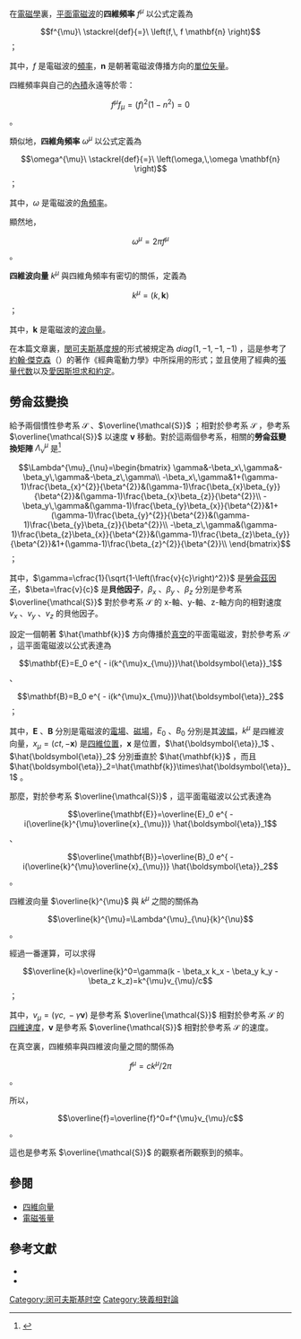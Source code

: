 {{noteTA|G1=物理學}}
{{四維向量字體常規}}
在[[電磁學|電磁學]]裏，[[電磁波|平面電磁波]]的'''四維頻率''' <math>f^{\mu}</math> 以公式定義為
:<math>f^{\mu}\ \stackrel{def}{=}\  \left(f,\, f \mathbf{n} \right)</math> ；

其中，<math>f</math> 是電磁波的[[頻率|頻率]]，<math>\mathbf{n}</math> 是朝著電磁波傳播方向的[[單位矢量|單位矢量]]。

四維頻率與自己的[[內積|內積]]永遠等於零：
:<math>{f}^\mu {f}_\mu = (f)^2 (1 - n^2) = 0 </math> 。

類似地，'''四維角頻率''' <math>\omega^{\mu}</math> 以公式定義為
:<math>\omega^{\mu}\ \stackrel{def}{=}\ \left(\omega,\,\omega \mathbf{n} \right)</math> ；

其中，<math>\omega</math> 是電磁波的[[角頻率|角頻率]]。

顯然地，
:<math>\omega^{\mu}=2\pi f^{\mu}</math> 。

'''四維波向量''' <math>{k}^{\mu}</math> 與四維角頻率有密切的關係，定義為
:<math>{k}^{\mu}=\left(k,\,\mathbf{k}\right)</math> ；

其中，<math>\mathbf{k}</math> 是電磁波的[[波向量|波向量]]。

在本篇文章裏，[[閔可夫斯基度規|閔可夫斯基度規]]的形式被規定為 <math>diag(1, -1, -1, -1)</math> ，這是参考了[[約翰·傑克森|約翰·傑克森]]（{{lang|en|John D. Jackson}}）的著作《經典電動力學》中所採用的形式；並且使用了經典的[[張量代数|張量代数]]以及[[愛因斯坦求和約定|愛因斯坦求和約定]]。

==勞侖茲變換==
給予兩個慣性參考系  <math>\mathcal{S}</math> 、<math>\overline{\mathcal{S}}</math> ；相對於參考系  <math>\mathcal{S}</math> ，參考系  <math>\overline{\mathcal{S}}</math> 以速度 <math>\mathbf{v}</math> 移動。對於這兩個參考系，相關的'''勞侖茲變換矩陣''' <math>\Lambda^{\mu}_{\nu}</math> 是<ref name=Jackson1999>{{citation|last=Jackson|first=John David|title=Classical Electrodynamic|publisher = John Wiley & Sons, Inc. |year=1999|location=USA|edition=3rd.|pages=pp. 543-548|isbn=978-0-471-30932-1}}</ref>
:<math>\Lambda^{\mu}_{\nu}=\begin{bmatrix}
\gamma&-\beta_x\,\gamma&-\beta_y\,\gamma&-\beta_z\,\gamma\\
-\beta_x\,\gamma&1+(\gamma-1)\frac{\beta_{x}^{2}}{\beta^{2}}&(\gamma-1)\frac{\beta_{x}\beta_{y}}{\beta^{2}}&(\gamma-1)\frac{\beta_{x}\beta_{z}}{\beta^{2}}\\
-\beta_y\,\gamma&(\gamma-1)\frac{\beta_{y}\beta_{x}}{\beta^{2}}&1+(\gamma-1)\frac{\beta_{y}^{2}}{\beta^{2}}&(\gamma-1)\frac{\beta_{y}\beta_{z}}{\beta^{2}}\\
-\beta_z\,\gamma&(\gamma-1)\frac{\beta_{z}\beta_{x}}{\beta^{2}}&(\gamma-1)\frac{\beta_{z}\beta_{y}}{\beta^{2}}&1+(\gamma-1)\frac{\beta_{z}^{2}}{\beta^{2}}\\
\end{bmatrix}</math> <span style="vertical-align:bottom">；</span>

其中，<math>\gamma=\cfrac{1}{\sqrt{1-\left(\frac{v}{c}\right)^2}}</math> 是[[勞侖茲因子|勞侖茲因子]]，<math>\beta=\frac{v}{c}</math> 是'''貝他因子'''，<math>\beta_x</math> 、<math>\beta_y</math> 、<math>\beta_z</math> 分別是參考系  <math>\overline{\mathcal{S}}</math> 對於參考系  <math>\mathcal{S}</math>  的 x-軸、y-軸、z-軸方向的相對速度 <math>v_x</math> 、<math>v_y</math> 、<math>v_z</math> 的貝他因子。 

設定一個朝著  <math>\hat{\mathbf{k}}</math> 方向傳播於[[真空|真空]]的平面電磁波，對於參考系  <math>\mathcal{S}</math> ，這平面電磁波以公式表達為
:<math>\mathbf{E}=E_0 e^{ - i(k^{\mu}x_{\mu})}\hat{\boldsymbol{\eta}}_1</math> 、
:<math>\mathbf{B}=B_0 e^{ - i(k^{\mu}x_{\mu})}\hat{\boldsymbol{\eta}}_2</math> ；

其中，<math>\mathbf{E}</math> 、<math>\mathbf{B}</math> 分別是電磁波的[[電場|電場]]、[[磁場|磁場]]，<math>E_0</math> 、<math>B_0</math> 分別是其[[波幅|波幅]]，<math>k^{\mu}</math> 是四維波向量，<math>x_{\mu}=(ct, -\mathbf{x})</math> 是[[四維位置|四維位置]]，<math>\mathbf{x}</math> 是位置，<math>\hat{\boldsymbol{\eta}}_1</math> 、<math>\hat{\boldsymbol{\eta}}_2</math> 分別垂直於  <math>\hat{\mathbf{k}}</math> ，而且 <math>\hat{\boldsymbol{\eta}}_2=\hat{\mathbf{k}}\times\hat{\boldsymbol{\eta}}_1</math> 。

那麼，對於參考系  <math>\overline{\mathcal{S}}</math> ，這平面電磁波以公式表達為
:<math>\overline{\mathbf{E}}=\overline{E}_0 e^{ - i(\overline{k}^{\mu}\overline{x}_{\mu})} \hat{\boldsymbol{\eta}}_1</math> 、
:<math>\overline{\mathbf{B}}=\overline{B}_0 e^{ - i(\overline{k}^{\mu}\overline{x}_{\mu})} \hat{\boldsymbol{\eta}}_2</math> 。

四維波向量 <math>\overline{k}^{\mu}</math> 與 <math>{k}^{\mu}</math> 之間的關係為
:<math>\overline{k}^{\mu}=\Lambda^{\mu}_{\nu}{k}^{\nu}</math> 。

經過一番運算，可以求得
:<math>\overline{k}=\overline{k}^0=\gamma(k - \beta_x k_x - \beta_y k_y - \beta_z k_z)=k^{\mu}v_{\mu}/c</math> ；

其中，<math>v_{\mu}=(\gamma c,\, -\gamma\mathbf{v})</math> 是參考系  <math>\overline{\mathcal{S}}</math> 相對於參考系  <math>\mathcal{S}</math> 的[[四維速度|四維速度]]，<math>\mathbf{v}</math> 是參考系  <math>\overline{\mathcal{S}}</math> 相對於參考系  <math>\mathcal{S}</math> 的速度。

在真空裏，四維頻率與四維波向量之間的關係為
:<math>f^{\mu}=c k^{\mu}/2\pi</math> 。

所以，
:<math>\overline{f}=\overline{f}^0=f^{\mu}v_{\mu}/c</math> 。

這也是參考系  <math>\overline{\mathcal{S}}</math> 的觀察者所觀察到的頻率。

==參閱==
*[[四維向量|四維向量]]
*[[電磁張量|電磁張量]]

==參考文獻==
{{reflist|2}}
*{{cite book |title=Special Relativity |url=https://archive.org/details/specialrelativit00wood_680 |last=Woodhouse |first=N.M.J. |year=2003 |publisher=Springer-Verlag |location=London|isbn=1852334266 |pages=[https://archive.org/details/specialrelativit00wood_680/page/84 84]-90}}
*{{cite book | author=Griffiths, David J.|title=Introduction to Electrodynamics (3rd ed.)| publisher=Prentice Hall |year=1998|pages = pp. 477-543 |isbn=0-13-805326-X}} 	 

{{DEFAULTSORT:S}} 
[[Category:闵可夫斯基时空|Category:闵可夫斯基时空]]
[[Category:狹義相對論|Category:狹義相對論]]
